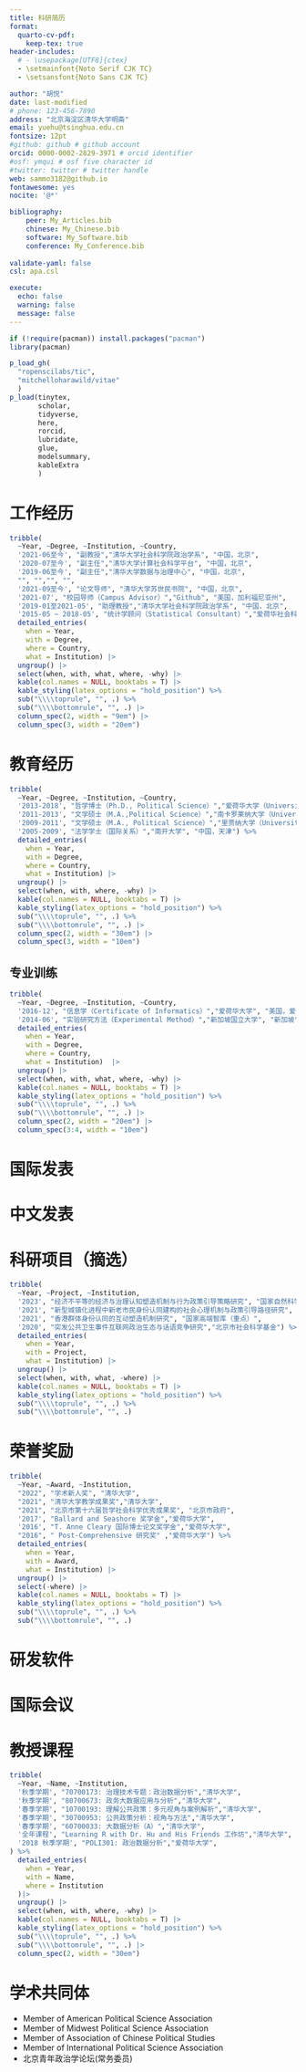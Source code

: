 ```yaml
---
title: 科研简历
format:
  quarto-cv-pdf:
    keep-tex: true
header-includes:
  # - \usepackage[UTF8]{ctex}
  - \setmainfont{Noto Serif CJK TC}
  - \setsansfont{Noto Sans CJK TC}

author: "胡悦"
date: last-modified
# phone: 123-456-7890
address: "北京海淀区清华大学明斋"
email: yuehu@tsinghua.edu.cn
fontsize: 12pt
#github: github # github account
orcid: 0000-0002-2829-3971 # orcid identifier
#osf: ymqui # osf five character id
#twitter: twitter # twitter handle
web: sammo3182@github.io
fontawesome: yes
nocite: '@*'

bibliography: 
    peer: My_Articles.bib
    chinese: My_Chinese.bib
    software: My_Software.bib
    conference: My_Conference.bib
  
validate-yaml: false
csl: apa.csl

execute: 
  echo: false
  warning: false
  message: false
---
```


```r
if (!require(pacman)) install.packages("pacman") 
library(pacman)

p_load_gh(
  "ropenscilabs/tic",
  "mitchelloharawild/vitae"
  )
p_load(tinytex,
       scholar,
       tidyverse,
       here,
       rorcid,
       lubridate,
       glue,
       modelsummary,
       kableExtra
       )

```

# 工作经历
```r
tribble(         
  ~Year, ~Degree, ~Institution, ~Country,        
  '2021-06至今', "副教授","清华大学社会科学院政治学系", "中国，北京",  
  '2020-07至今', "副主任","清华大学计算社会科学平台", "中国，北京",
  '2019-06至今', "副主任","清华大学数据与治理中心", "中国，北京",    
  "", "","", "",
  '2021-09至今', "论文导师", "清华大学苏世民书院", "中国，北京",
  '2021-07', "校园导师（Campus Advisor）","Github", "美国，加利福尼亚州", 
  '2019-01至2021-05', "助理教授","清华大学社会科学院政治学系", "中国，北京",       
  '2015-05 ~ 2018-05', "统计学顾问（Statistical Consultant）","爱荷华社会科学研究中心（Iowa Social Science Research Center）", "美国，爱荷华州") %>%    
  detailed_entries(               
    when = Year,               
    with = Degree,               
    where = Country,          
    what = Institution) |> 
  ungroup() |>  
  select(when, with, what, where, -why) |>  
  kable(col.names = NULL, booktabs = T) |> 
  kable_styling(latex_options = "hold_position") %>%
  sub("\\\\toprule", "", .) %>%
  sub("\\\\bottomrule", "", .) |> 
  column_spec(2, width = "9em") |> 
  column_spec(3, width = "20em") 
```


# 教育经历

```r
tribble(   
  ~Year, ~Degree, ~Institution, ~Country,  
  '2013-2018', "哲学博士（Ph.D., Political Science）","爱荷华大学（University of Iowa, Iowa City）", "美国，爱荷华",  
  '2011-2013', "文学硕士（M.A.,Political Science）","南卡罗莱纳大学（University of South Carolina, Columbia）", "美国，南卡罗莱纳",   
  '2009-2011', "文学硕士（M.A., Political Science）","里贾纳大学（University of Regina, Regina）", "加拿大，里贾纳" , 
  '2005-2009', "法学学士（国际关系）","南开大学", "中国，天津") %>%    
  detailed_entries(     
    when = Year,     
    with = Degree,      
    where = Country,
    what = Institution) |> 
  ungroup() |>  
  select(when, with, where, -why) |>  
  kable(col.names = NULL, booktabs = T) |> 
  kable_styling(latex_options = "hold_position") %>%
  sub("\\\\toprule", "", .) %>%
  sub("\\\\bottomrule", "", .) |> 
  column_spec(2, width = "30em") |> 
  column_spec(3, width = "10em") 
```

## 专业训练

```r
tribble(      
  ~Year, ~Degree, ~Institution, ~Country,     
  '2016-12', "信息学（Certificate of Informatics）","爱荷华大学", "美国，爱荷华州",    
  '2014-06', "实验研究方法（Experimental Method）","新加坡国立大学", "新加坡") %>% 
  detailed_entries(          
    when = Year,          
    with = Degree,           
    where = Country,     
    what = Institution)  |> 
  ungroup() |>  
  select(when, with, what, where, -why) |>  
  kable(col.names = NULL, booktabs = T) |> 
  kable_styling(latex_options = "hold_position") %>%
  sub("\\\\toprule", "", .) %>%
  sub("\\\\bottomrule", "", .) |> 
  column_spec(2, width = "20em") |> 
  column_spec(3:4, width = "10em")
```


# 国际发表

::: {#refs-peer}
:::

# 中文发表

::: {#refs-chinese}
:::

# 科研项目（摘选）

```r
tribble(            
  ~Year, ~Project, ~Institution,            
  '2023', "经济不平等的经济与治理认知塑造机制与行为政策引导策略研究", "国家自然科学基金",
  '2021', "新型城镇化进程中新老市民身份认同建构的社会心理机制与政策引导路径研究", "国家自然科学基金",
  '2021', "香港群体身份认同的互动塑造机制研究", "国家高端智库（重点）",
  '2020', "突发公共卫生事件互联网政治生态与话语竞争研究","北京市社会科学基金") %>%     
  detailed_entries(                    
    when = Year,                    
    with = Project,                    
    what = Institution) |> 
  ungroup() |> 
  select(when, with, what, -where) |>  
  kable(col.names = NULL, booktabs = T) |> 
  kable_styling(latex_options = "hold_position") %>%
  sub("\\\\toprule", "", .) %>%
  sub("\\\\bottomrule", "", .) 
```

# 荣誉奖励

```r
tribble(            
  ~Year, ~Award, ~Institution,            
  "2022", "学术新人奖", "清华大学",
  "2021", "清华大学教学成果奖","清华大学",
  "2021", "北京市第十六届哲学社会科学优秀成果奖", "北京市政府",
  '2017', "Ballard and Seashore 奖学金","爱荷华大学",         
  '2016', "T. Anne Cleary 国际博士论文奖学金","爱荷华大学", 
  "2016", " Post-Comprehensive 研究奖" ,"爱荷华大学") %>%       
  detailed_entries(                    
    when = Year,                    
    with = Award,                    
    what = Institution) |> 
  ungroup() |> 
  select(-where) |>  
  kable(col.names = NULL, booktabs = T) |> 
  kable_styling(latex_options = "hold_position") %>%
  sub("\\\\toprule", "", .) %>%
  sub("\\\\bottomrule", "", .) 
```

# 研发软件

::: {#refs-software}
:::

# 国际会议

::: {#refs-conference}
:::



# 教授课程

```r
tribble(
  ~Year, ~Name, ~Institution,
  '秋季学期', "70700173: 治理技术专题：政治数据分析","清华大学",
  '秋季学期', "80700673: 政务大数据应用与分析","清华大学",
  '春季学期', "10700193: 理解公共政策：多元视角与案例解析","清华大学",
  '春季学期', "30700953: 公共政策分析：视角与方法","清华大学",
  '春季学期', "60700033: 大数据分析（A）","清华大学",
  '全年课程', "Learning R with Dr. Hu and His Friends 工作坊","清华大学",
  '2018 秋季学期', "POLI301: 政治数据分析","爱荷华大学",
) %>% 
  detailed_entries(
    when = Year,
    with = Name, 
    where = Institution
  )|> 
  ungroup() |>  
  select(when, with, where, -why) |>  
  kable(col.names = NULL, booktabs = T) |> 
  kable_styling(latex_options = "hold_position") %>%
  sub("\\\\toprule", "", .) %>%
  sub("\\\\bottomrule", "", .) |> 
  column_spec(2, width = "30em") 
```

# 学术共同体

* Member of American Political Science Association
* Member of Midwest Political Science Association
* Member of Association of Chinese Political Studies
* Member of International Political Science Association
* 北京青年政治学论坛(常务委员)

